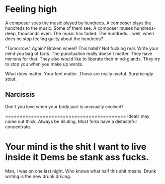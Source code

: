 # Feeling high

A composer sees the music played by hundreds.
A composer plays the hundreds to the music. Some of them see.
A composer muses hundreds-deep, thousands even. The music has faded. The hundreds... well,
when does he stop feeling guilty about the hundreds?

"Tomorrow." Again? Broken wheel? This habit? Not fucking real. Write your mind you bag of farts. The punctuation really doesn't matter. They have minions for that. They also would like to liberate their mind-glands. They try to stop you when you make up words.

What does matter. Your feet matter. Those are really useful. Surprisingly stout.

## Narcissis 

Don't you love when your body part is unusually evolved?

==========================================
Ideals may come out thick.
Always be diluting.
Most folks have a distasteful concentrate.

Your mind is the shit
I want to live inside it
Dems be stank ass fucks.
===========================================

Man, I was on one last night. Who knows what half this shit means. Drunk writing is the new drunk driving.